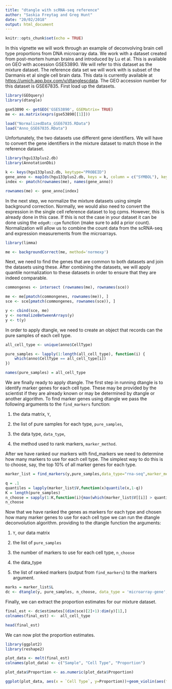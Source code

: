 ---
title: "dtangle with scRNA-seq reference"
author: "Saskia Freytag and Greg Hunt"
date: "20/02/2018"
output: html_document
---

```{r setup, include=FALSE}
knitr::opts_chunk$set(echo = TRUE)
```

In this vignette we will work through an example of deconvolving brain cell type proportions from DNA microarray data. We work with a dataset created from  post-mortem human brains and introduced by Lu et al. This is available on GEO with accession GSE53890. We will refer to this dataset as the mixture dataset. The reference data set we will work with is subset of the Darmanis et al single cell brain data. This data is currently available at <https://umich.app.box.com/v/dtanglescdata>. The GEO accession number for this dataset is GSE67835. First load up the datasets. 

```{r DataLoad, message = FALSE}
library(GEOquery)
library(dtangle)

gse53890 <- getGEO('GSE53890', GSEMatrix= TRUE)
me <- as.matrix(exprs(gse53890[[1]]))

load("NormalizedData_GSE67835.RData")
load("Anno_GSE67835.RData")
```
Unfortunately, the two datasets use different gene identifiers. We will have to convert the gene identifiers in the mixture dataset to match those in the reference dataset.
```{r GeneIdentifiers, message=FALSE}
library(hgu133plus2.db)
library(AnnotationDbi)

k <- keys(hgu133plus2.db, keytype="PROBEID")
gene_anno <- mapIds(hgu133plus2.db, keys = k, column = c("SYMBOL"), keytype="PROBEID")
index <- pmatch(rownames(me), names(gene_anno))

rownames(me) <- gene_anno[index]
```
In the next step, we normalize the mixture datasets using simple background correction. Normally, we would also need to convert the expression in the single cell reference dataset to log cpms. However, this is already done in this case. If this is not the case in your dataset it can be done using the `edgeR::cpm` function (make sure to add a prior count). Normalization will allow us to combine the count data from the scRNA-seq and expression measurements from the microarrays. 
```{r normalization, message=FALSE}
library(limma)

me <- backgroundCorrect(me, method='normexp')
```
Next, we need to find the genes that are common to both datasets and join the datasets using these. After combining the datasets, we will apply quantile normalization to these datasets in order to ensure that they are indeed comparable.
```{r join}
commongenes <- intersect (rownames(me), rownames(sce))

me <- me[pmatch(commongenes, rownames(me)), ]
sce <- sce[pmatch(commongenes, rownames(sce)), ]

y <- cbind(sce, me)
y <- normalizeBetweenArrays(y)
y <- t(y)
```
In order to apply dtangle, we need to create an object that records can the pure samples of each cell type.  
```{r format}
all_cell_type <- unique(anno$CellType)

pure_samples <- lapply(1:length(all_cell_type), function(i) {
    which(anno$CellType == all_cell_type[i])
})

names(pure_samples) = all_cell_type
```
We are finally ready to apply dtangle. The first step in running dtangle is to identify marker genes for each cell type. These may be provided by the scientist if they are already known or may be determined by dtangle or another algorithm. To find marker genes using dtangle we pass the following arguments to the `find_markers` function:

1. the data matrix, `Y`,

2. the list of pure samples for each type, `pure_samples`,

3. the data type, `data_type`,

4. the method used to rank markers, `marker_method`.

After we have ranked our markers with find_markers we need to determine how many markers to use for each cell type. The simplest way to do this is to choose, say, the top 10% of all marker genes for each type.
```{r markers}
marker_list = find_markers(y,pure_samples,data_type="rna-seq",marker_method='ratio')

q = .1
quantiles = lapply(marker_list$V,function(x)quantile(x,1-q))
K = length(pure_samples)
n_choose = sapply(1:K,function(i){max(which(marker_list$V[[i]] > quantiles[[i]]))})
n_choose

```
Now that we have ranked the genes as markers for each type and chosen how many marker genes to use for each cell type we can run the dtangle deconvolution algorithm.
providing to the dtangle function the arguments:

1. `Y`, our data matrix

2. the list of `pure_samples`

3. the number of markers to use for each cell type, `n_choose`

4. the data_type

5. the list of ranked markers (output from `find_markers`) to the markers argument.

```{r deconvo}
marks = marker_list$L
dc <- dtangle(y, pure_samples, n_choose, data_type = 'microarray-gene', markers = marks)
```
Finally, we can extract the proportion estimates for our mixture dataset.
```{r extract}
final_est <- dc$estimates[(dim(sce)[2]+1):dim(y)[1],]
colnames(final_est) <-  all_cell_type

head(final_est)
```
We can now plot the proportion estimates.
```{r plot}
library(ggplot2)
library(reshape2)

plot_data <- melt(final_est)
colnames(plot_data) <- c("Sample", "Cell Type", "Proportion") 

plot_data$Proportion <- as.numeric(plot_data$Proportion)

ggplot(plot_data, aes(x = `Cell Type`, y=Proportion))+geom_violin(aes(fill = `Cell Type`)) + geom_jitter(height = 0, width = 0.1)

```
